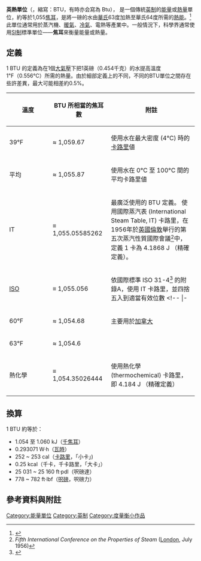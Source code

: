 '''英熱單位'''（{{lang-en|'''B'''ritish '''t'''hermal '''u'''nit}}，縮寫：BTU，有時亦会寫為 Btu）， 是一個傳統[[英制|英制]]的[[能量|能量]]或[[熱量|熱量]]單位，約等於1,055[[焦耳|焦耳]]，是將一磅的水由[[華氏|華氏]]63度加熱至華氏64度所需的[[热能|熱能]]。<ref>{{Cite web |url=http://www.businessdictionary.com/definition/British-thermal-unit-Btu.html |title=存档副本 |access-date=2011-04-13 |archive-date=2011-11-06 |archive-url=https://web.archive.org/web/20111106193328/http://www.businessdictionary.com/definition/British-thermal-unit-Btu.html |dead-url=yes }}</ref> 此單位通常用於蒸汽機、[[暖氣|暖氣]]、[[冷氣|冷氣]]、電熱等產業中。一般情況下，科學界通常使用[[国际单位制|SI制]]標準單位——'''焦耳'''來衡量能量或熱量。

== 定義 ==


1 BTU 的定義為在1個[[气压|大氣壓]]下把1英磅（0.454千克）的水提高溫度1℉（0.556℃）所需的熱量。由於細部定義上的不同，不同的BTU單位之間存在些許差異，最大可能相差約0.5%。 

{| class=wikitable
|-
! style="width:100px;"| 溫度 !! style="width:140px;"| BTU 所相當的焦耳數 !! 附註
|-
| 39°F || ≈ 1,059.67 || 使用水在最大密度 (4°C) 時的[[卡路里|卡路里]]値 
|-
| 平均 || ≈ 1,055.87 || 使用水在 0°C 至 100°C 間的平均卡路里値
|-
| IT || ≡ 1,055.05585262 || 最廣泛使用的 BTU 定義。 使用國際蒸汽表 (International Steam Table, IT) 卡路里，在1956年於[[英國|英國]][[倫敦|倫敦]]舉行的第五次蒸汽性質國際會議<ref>''Fifth International Conference on the Properties of Steam'' ([[London|London]], July 1956)</ref>中，定義 1 卡為 4.1868 J （精確定義）。
|-
| [[國際標準化組織|ISO]] || ≡ 1,055.056 || 依國際標準 ISO 31-4<ref>{{Cite web |url=http://www.iso.org/iso/iso_catalogue/catalogue_tc/catalogue_detail.htm?csnumber=3632 |title=International standard ISO 31-4:1992 Quantities and units—Part 4: Heat |access-date=2011-04-13 |archive-date=2017-01-08 |archive-url=https://web.archive.org/web/20170108003402/http://www.iso.org/iso/iso_catalogue/catalogue_tc/catalogue_detail.htm?csnumber=3632 |dead-url=no }}</ref> 的附錄A，使用 IT 卡路里，並四捨五入到適當有效位數
<!-- |-
| (un-named) || ≡ 1,055.05585257348 || A definition in UK law [http://www.opsi.gov.uk/si/si1995/Uksi_19951804_en_2.htm The Units of Measurement Regulations 1995]
See [[Talk:British_thermal_unit|Talk:British thermal unit]] for an explanation of how this overly-precise but incorrectly rounded value came about
-->|-
| 59°F || ≡ 1,054.804 || 主要用於[[美國|美國]]，使用 15°C 卡路里，定為 4.1855 J （精確定義）<ref>''Comité international'' 1950; PV, 1950, 22, 79–80</ref>
|-
| 60°F || ≈ 1,054.68 || 主要用於[[加拿大|加拿大]]
|-
| 63°F || ≈ 1,054.6 ||
|-
| 熱化學 || ≡ 1,054.35026444 || 使用熱化學 (thermochemical) 卡路里，即 4.184 J （精確定義）
|}

== 換算 ==

1 BTU 約等於：

* 1.054 至 1.060 kJ（[[千焦|千焦耳]]）
* 0.293071 W·h（[[千瓦·時|瓦時]]）
* 252 ~ 253 cal（[[卡路里|卡路里]]，「小卡」)
* 0.25 kcal（千卡，千卡路里，「大卡」）
* 25 031 ~ 25 160 ft·pdl（呎磅達）
* 778 ~ 782 ft·lbf（[[英尺磅|呎磅]]，呎磅力）

== 參考資料與附註 ==
{{reflist}}

[[Category:能量單位|Category:能量單位]]
[[Category:英制|Category:英制]]
[[Category:度量衡小作品|Category:度量衡小作品]]